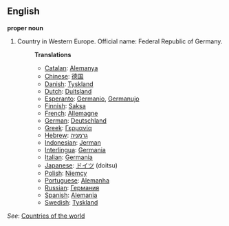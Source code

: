==English==

'''proper noun'''

# Country in Western Europe. Official name: Federal Republic of Germany.
#:'''Translations'''
#:*[[Catalan]]: [[Alemanya]]
#:*[[Chinese]]: [[德国]]
#:*[[Danish]]: [[Tyskland]]
#:*[[Dutch]]: [[Duitsland]]
#:*[[Esperanto]]: [[Germanio]], [[Germanujo]]
#:*[[Finnish]]: [[Saksa]]
#:*[[French]]: [[Allemagne]]
#:*[[German]]: [[Deutschland]]
#:*[[Greek]]: [[Γερμανία]]
#:*[[Hebrew]]: [[גרמניה]]
#:*[[Indonesian]]: [[Jerman]]
#:*[[Interlingua]]: [[Germania]]
#:*[[Italian]]: [[Germania]]
#:*[[Japanese]]: [[ドイツ]] (doitsu)
#:*[[Polish]]: [[Niemcy]]
#:*[[Portuguese]]: [[Alemanha]]
#:*[[Russian]]: [[Германия]]
#:*[[Spanish]]: [[Alemania]]
#:*[[Swedish]]: [[Tyskland]]

''See'': [[Countries of the world]]